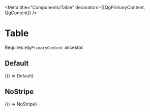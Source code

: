 


<Meta title="Components/Table" decorators={[QgPrimaryContent, QgContent]} />

# Table

Requires `#QgPrimaryContent` ancestor.

## Default

<Canvas sourceState="shown">
  <Story name="Default" parameters={getDecoratedParameters(Default)}>
    {() => Default}
  </Story>
</Canvas>

## NoStripe

<Canvas sourceState="shown">
  <Story name="NoStripe" parameters={getDecoratedParameters(NoStripe)}>
    {() => NoStripe}
  </Story>
</Canvas>
